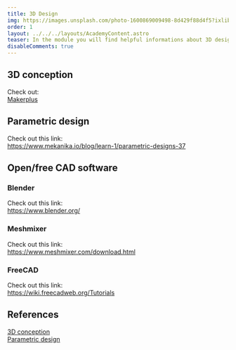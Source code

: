 ```yaml
---
title: 3D Design
img: https://images.unsplash.com/photo-1600869009498-8d429f88d4f5?ixlib=rb-4.0.3&ixid=MnwxMjA3fDB8MHxwaG90by1wYWdlfHx8fGVufDB8fHx8&auto=format&fit=crop&w=2070&q=80
order: 1
layout: ../../../layouts/AcademyContent.astro
teaser: In the module you will find helpful informations about 3D design (CAD).
disableComments: true
---
```


## 3D conception

Check out:  
<a href="https://www.makersplus.eu/3d-conception/" target="_blank" rel="noopener noreferrer">Makerplus</a>

## Parametric design

Check out this link:   
https://www.mekanika.io/blog/learn-1/parametric-designs-37

## Open/free CAD software

### Blender

Check out this link:   
https://www.blender.org/

### Meshmixer

Check out this link:  
https://www.meshmixer.com/download.html

### FreeCAD

Check out this link:   
https://wiki.freecadweb.org/Tutorials 

## References

[3D conception](https://www.makersplus.eu/3d-conception/)  
[Parametric design](https://www.mekanika.io/blog/learn-1/parametric-designs-37)

